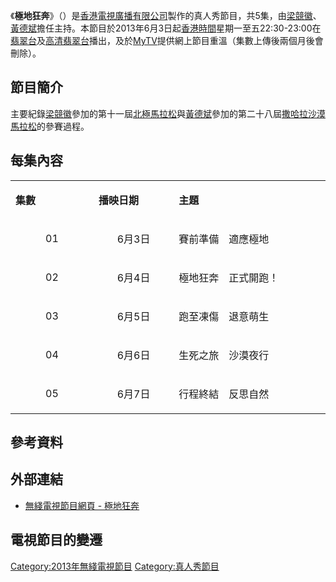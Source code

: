{{無綫節目
|中文節目名=極地狂奔
|英文節目名=Xtreme Marathon
|圖像=[[File:TVB_Xtreme_Marathon.jpg|300px]]
|類型=真人秀節目
|監製=[[蘇敏儀|蘇敏儀]]
|編導=[[周永基|周永基]]、[[張凱銘|張凱銘]]
|編審=[[袁藹慈|袁藹慈]]
|主持=[[梁競徽|梁競徽]]、[[黃德斌|黃德斌]]
|國家={{HKG}}
|語言=
|集數=5
|外景=[[挪威|挪威]]、[[北極|北極]]、[[摩洛哥|摩洛哥]][[撒哈拉沙漠|撒哈拉沙漠]]
|每集長=30分鐘（含廣告）
|製作公司=[[電視廣播有限公司|電視廣播有限公司]]
|翡翠台首播日期=2013年6月3日－6月7日
|翡翠台首播時間=星期一至五 22:30-23:00（連廣告）
|高清翡翠台首播日期=2013年6月3日－6月7日
|高清翡翠台首播時間=星期一至五 22:30-23:00（連廣告）
|主題音樂=極地狂奔主題音樂
|主題作曲家=[[鄧智偉|鄧智偉]]
|相關節目=
|官方網站=http://programme.tvb.com/lifestyle/xtrememarathon/
}}
《'''極地狂奔'''》（{{lang-en|Xtreme Marathon}}）是[[香港|香港]][[電視廣播有限公司|電視廣播有限公司]]製作的真人秀節目，共5集，由[[梁競徽|梁競徽]]、[[黃德斌|黃德斌]]擔任主持。本節目於2013年6月3日起[[香港時間|香港時間]]星期一至五22:30-23:00在[[翡翠台|翡翠台]]及[[高清翡翠台|高清翡翠台]]播出，及於[[MyTV|MyTV]]提供網上節目重溫（集數上傳後兩個月後會刪除）。

==節目簡介==
主要紀錄[[梁競徽|梁競徽]]參加的第十一屆[[北極馬拉松|北極馬拉松]]與[[黃德斌|黃德斌]]參加的第二十八屆[[撒哈拉沙漠馬拉松|撒哈拉沙漠馬拉松]]的參賽過程。

== 每集內容 ==
{| class="wikitable" style="width:50%; font-size: 14px;"
|- style="background:cornflowerblue; color:white" align=center
| style="width:5%"|'''集數''' || style="width:5%"|'''播映日期''' || style="width:10%"|'''主題''' 
|-
|align=center| 01 ||align=center| 6月3日 ||賽前準備　適應極地
|-
|align=center| 02 ||align=center| 6月4日 ||極地狂奔　正式開跑！
|-
|align=center| 03 ||align=center| 6月5日 ||跑至凍傷　退意萌生
|-
|align=center| 04 ||align=center| 6月6日 ||生死之旅　沙漠夜行
|-
|align=center| 05 ||align=center| 6月7日 ||行程終結　反思自然
|}

==參考資料==
{{reflist}}

==外部連結==
*[http://programme.tvb.com/lifestyle/xtrememarathon/ 無綫電視節目網頁 - 極地狂奔] {{Wayback|url=http://programme.tvb.com/lifestyle/xtrememarathon/ |date=20190923033336 }}

==電視節目的變遷==
{{電視節目的變遷
|電視台={{flagicon|Hong Kong}}[[香港|香港]] [[無綫電視|無綫電視]][[翡翠台|翡翠台]]、[[高清翡翠台|高清翡翠台]]
|播放檔次=星期一至五 22:30-23:00 時段
|節目名稱=極地狂奔<br/>(2013年6月3日﹣6月7日)
|上一節目=[[食平D|食平D]]<br/>(2013年4月29日﹣5月31日)
|下一節目=[[求愛大作戰|求愛大作戰]]<br/>(2013年6月10日﹣6月28日)
}}
{{電視節目的變遷
|電視台={{flagicon|Hong Kong}}[[香港|香港]] [[無綫電視|無綫電視]][[翡翠台|翡翠台]]
|播放檔次=星期六 11:15-11:45
|節目名稱=極地狂奔<br/>重播<br/>(2017年11月18日﹣12月16日）
|上一節目=[[別有動天|別有動天]]<br/>重播<br/>（2017年7月29日﹣11月11日）
|下一節目=[[香港英雄|香港英雄]]<br/>重播<br /><small>（11:15-11:50）</small><br/>（2017年12月30日﹣2018年4月14日）
}}

[[Category:2013年無綫電視節目|Category:2013年無綫電視節目]]
[[Category:真人秀節目|Category:真人秀節目]]